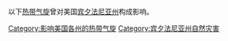 以下[[热带气旋|热带气旋]]曾对美国[[宾夕法尼亚州|宾夕法尼亚州]]构成影响。

[[Category:影响美国各州的热带气旋|Category:影响美国各州的热带气旋]]
[[Category:宾夕法尼亚州自然灾害|Category:宾夕法尼亚州自然灾害]]